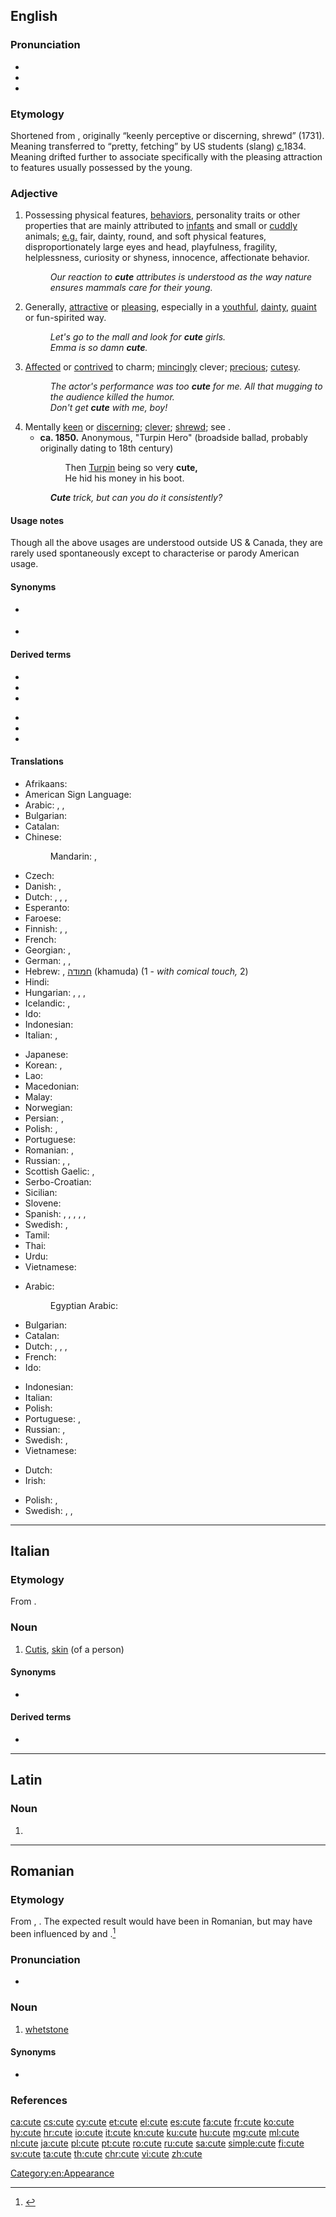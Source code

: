 ==English==
{{wikipedia|Cuteness|Cute}}

===Pronunciation===
* {{IPA|/kjuːt/|lang=en}}
* {{audio|en-us-cute.ogg|Audio (US)|lang=en}}
* {{rhymes|uːt|lang=en}}

===Etymology===
Shortened from {{m|en|acute}}, originally “keenly perceptive or discerning, shrewd” (1731). Meaning transferred to “pretty, fetching” by US students (slang) [[circa|c.]]1834. Meaning drifted further to associate specifically with the pleasing attraction to features usually possessed by the young.

===Adjective===
{{en-adj|er}}

# Possessing physical features, [[behavior]]s, personality traits or other properties that are mainly attributed to [[infant]]s and small or [[cuddly]] animals; [[e.g.]] fair, dainty, round, and soft physical features, disproportionately large eyes and head, playfulness, fragility, helplessness, curiosity or shyness, innocence, affectionate behavior.
#: ''Our reaction to '''cute''' attributes is understood as the way nature ensures mammals care for their young.''
# Generally, [[attractive]] or [[pleasing]], especially in a [[youthful]], [[dainty]], [[quaint]] or fun-spirited way.
#: ''Let's go to the mall and look for '''cute''' girls.''
#: ''Emma is so damn '''cute'''.''
# [[affected|Affected]] or [[contrived]] to charm; [[mince#Verb|mincingly]] clever; [[precious]]; [[cutesy]].
#: ''The actor's performance was too '''cute''' for me. All that mugging to the audience killed the humor.''
#: ''Don't get '''cute''' with me, boy!''
# Mentally [[keen]] or [[discerning]]; [[clever]]; [[shrewd]]; see {{m|en|acute}}.
#* '''ca. 1850.''' Anonymous, "Turpin Hero" (broadside ballad, probably originally dating to 18th century)
#*: Then [https://en.wikipedia.org/wiki/Dick_Turpin Turpin] being so very '''cute,'''
#*: He hid his money in his boot.
#: '''''Cute''' trick, but can you do it consistently?''

====Usage notes====
Though all the above usages are understood outside US & Canada, they are rarely used spontaneously except to characterise or parody American usage.

====Synonyms====
* {{sense|having features mainly attributed to infants and small or cuddly animals}} {{l|en|endearing}}
* {{sense|attractive or pleasing in a youthful, dainty, quaint or fun-spirited way}} {{l|en|pretty}}

====Derived terms====
{{top2}}
* {{l|en|cuteness}}
* {{l|en|cutely}}
* {{l|en|cutesy}}
{{mid2}}
* {{l|en|cutie}}
* {{l|en|cute as a button}}
* {{l|en|cute hoor}}
{{bottom}}

====Translations====
{{trans-top|having features mainly attributed to infants and small or cuddly animals}}
* Afrikaans: {{t|af|oulik}}
* American Sign Language: {{t|ase|H@Chin-PalmBackFingerUp Flatten}}
* Arabic: {{t|ar|فَاتِن}}, {{t|ar|قَشِيب}}, {{t|ar|جَذَّاب}}
* Bulgarian: {{t+|bg|мил}}
* Catalan: {{t|ca|bufó}}
* Chinese:
*: Mandarin: {{t+|cmn|可愛|sc=Hani}}, {{t+|cmn|可爱|tr=kě'ài|sc=Hani}}
* Czech: {{t+|cs|roztomilý|m}}
* Danish: {{t+|da|nuttet}}, {{t+|da|sød}}
* Dutch: {{t+|nl|schattig}}, {{t+|nl|koddig}}, {{t+|nl|lief}}, {{t+|nl|zoetjes}}
* Esperanto: {{t|eo|beleta}}
* Faroese: {{t|fo|søtur|m}}
* Finnish: {{t+|fi|suloinen}}, {{t+|fi|söpö}}, {{t|fi|lutunen}}
* French: {{t+|fr|mignon}}
* Georgian: {{t|ka|საყვარელი}}, {{t|ka|სასიამოვნო}}
* German: {{t+|de|goldig}}, {{t+|de|niedlich}}, {{t+|de|süß}}
* Hebrew: {{t|he|חמוד|m|tr=khamud}}, [[חמודה]] (khamuda) {{g|f}} (1 - ''with comical touch,'' 2)
* Hindi: {{t+|hi|प्यारा|tr=pyārā|sc=Deva}}
* Hungarian: {{t+|hu|aranyos}}, {{t+|hu|helyes}}, {{t+|hu|cuki}}, {{t+|hu|édes}}
* Icelandic: {{t+|is|sætur|m}}, {{t|is|snotur|m}}
* Ido: {{t+|io|miniona}}
* Indonesian: {{t+|id|cakep}}
* Italian: {{t+|it|carino}}, {{t|it|grazioso}}
{{trans-mid}}
* Japanese: {{t+|ja|可愛い|tr=[[かわいい]], kawaii}}
* Korean: {{t+|ko|귀엽다|sc=Hang}} {{qualifier|predicative}}, {{t+|ko|귀여운|sc=Kore}} {{qualifier|attributive}}
* Lao: {{t-needed|lo}}
* Macedonian: {{t|mk|симпатична|f|sc=Cyrl}}
* Malay: {{t|ms|comel}}
* Norwegian: {{t+|no|søt}}
* Persian: {{t+|fa|ناز|tr=nâz|sc=fa-Arab}}, {{t+|fa|ملوس|tr=malus|sc=fa-Arab}}
* Polish: {{t+|pl|słodki|m}}, {{t+|pl|uroczy|m}}
* Portuguese: {{t+|pt|fofo}}
* Romanian: {{t+|ro|drăguț}}, {{t+|ro|drăgălaș}}
* Russian: {{t+|ru|ми́лый}}, {{t+|ru|хоро́шенький}}, {{t+|ru|симпати́чный}}
* Scottish Gaelic: {{t|gd|bòidheach}}, {{t|gd|grinn}}
* Serbo-Croatian: {{t+|sh|sladak|m}}
* Sicilian: {{t+|scn|biddicchiu}}
* Slovene: {{t|sl|srčkan}}
* Spanish: {{t+|es|lindo|m}}, {{t+|es|precioso|m}}, {{t+|es|gracioso}}, {{t+|es|chulo}}, {{t|es|pituso}}, {{t+|es|bonito|m}}
* Swedish: {{t+|sv|gullig}}, {{t+|sv|söt}}
* Tamil: {{t|ta|அன்பான|sc=Taml}}
* Thai: {{t+|th|น่ารัก}}
* Urdu: {{t|ur|معصوم}}
* Vietnamese: {{t-needed|vi}}
{{trans-bottom}}

{{trans-top|attractive or pleasing in a youthful, dainty, quaint or fun-spirited way}}
* Arabic:
*: Egyptian Arabic: {{t|arz|عسول|tr='asul|sc=Arab}}
* Bulgarian: {{t+|bg|привлекателен}}
* Catalan: {{t+|ca|maco}}
* Dutch: {{t+|nl|leuk}}, {{t+|nl|geestig}}, {{t|nl|guitig}}, {{t|nl|olijk}}
* French: {{t+|fr|joli}}
* Ido: {{t+|io|beleta}}
{{trans-mid}}
* Indonesian: {{t|id|imut}}
* Italian: {{t+|it|carino|m}}
* Polish: {{t|pl|urzekający|m}}
* Portuguese: {{t|pt|bonitinho}}, {{t+|pt|giro|m}} {{qualifier|colloquial}}
* Russian: {{t+|ru|симпати́чный}}, {{t+|ru|привлека́тельный}}
* Swedish: {{t+|sv|söt}}, {{t+|sv|fin}}
* Vietnamese: {{t-needed|vi}}
{{trans-bottom}}

{{trans-top|dated: mentally keen or discerning; clever, shrewd}}
* Dutch: {{t+|nl|knap}}
* Irish: {{t|ga|glic}}
{{trans-mid}}
* Polish: {{t+|pl|sprytny|m}}, {{t|pl|cwany|m}}
* Swedish: {{t+|sv|klipsk}}, {{t+|sv|slug}}, {{t+|sv|listig}}
{{trans-bottom}}

[[Category:en:Appearance]]

----

==Italian==
{{wikipedia|lang=it}}

===Etymology===
From {{etyl|la|it}} {{m|la|cutis}}.

===Noun===
{{it-noun|f}}

# {{label|it|anatomy}} [[cutis|Cutis]], [[skin]] (of a person)

====Synonyms====
* {{l|it|pelle}}

====Derived terms====
* {{l|it|cutaneo}}

----

==Latin==

===Noun===
{{la-noun-form|cute}}

# {{inflection of|cutis||abl|s|lang=la}}

----

==Romanian==

===Etymology===
From {{etyl|la|ro}} {{m|la|cōs}}, {{m|la||cōtem}}. The expected result would have been {{m|ro|*coate}} in Romanian, but may have been influenced by {{m|ro|cuțit}} and {{m|ro|ascuți}}.<ref>{{R:DEX}}</ref>

===Pronunciation===
* {{rhymes|ute|lang=ro}}

===Noun===
{{ro-noun|f|cute}}

# [[whetstone]]

====Synonyms====
* {{l|ro|gresie}}

===References===
<references/>

[[ca:cute]]
[[cs:cute]]
[[cy:cute]]
[[et:cute]]
[[el:cute]]
[[es:cute]]
[[fa:cute]]
[[fr:cute]]
[[ko:cute]]
[[hy:cute]]
[[hr:cute]]
[[io:cute]]
[[it:cute]]
[[kn:cute]]
[[ku:cute]]
[[hu:cute]]
[[mg:cute]]
[[ml:cute]]
[[nl:cute]]
[[ja:cute]]
[[pl:cute]]
[[pt:cute]]
[[ro:cute]]
[[ru:cute]]
[[sa:cute]]
[[simple:cute]]
[[fi:cute]]
[[sv:cute]]
[[ta:cute]]
[[th:cute]]
[[chr:cute]]
[[vi:cute]]
[[zh:cute]]